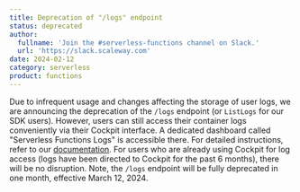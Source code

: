 ```yaml
---
title: Deprecation of "/logs" endpoint
status: deprecated
author:
  fullname: 'Join the #serverless-functions channel on Slack.'
  url: 'https://slack.scaleway.com'
date: 2024-02-12
category: serverless
product: functions
---
```


Due to infrequent usage and changes affecting the storage of user logs, we are announcing the deprecation of the `/logs` endpoint (or `ListLogs` for our SDK users).
However, users can still access their container logs conveniently via their Cockpit interface. A dedicated dashboard called "Serverless Functions Logs" is accessible there. For detailed instructions, refer to our [documentation](https://www.scaleway.com/en/developers/api/serverless-functions/#logs).
For users who are already using Cockpit for log access (logs have been directed to Cockpit for the past 6 months), there will be no disruption.
Note, the `/logs` endpoint will be fully deprecated in one month, effective March 12, 2024.